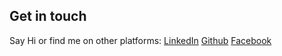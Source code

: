 ## Get in touch

Say Hi or find me on other platforms: [LinkedIn](https://www.linkedin.com/in/remzi-salifov/) [Github](https://github.com/salifov/) [Facebook](https://www.facebook.com/remzi.salifov/)